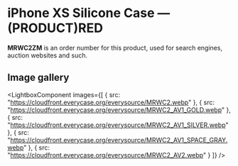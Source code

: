 
# iPhone XS Silicone Case — (PRODUCT)RED

<Callout type='info' emoji='👉🏻'>**MRWC2ZM** is an order number for this product, used for search engines, auction websites and such.</Callout>

## Image gallery

<LightboxComponent
    images={[
      {
        src: "https://cloudfront.everycase.org/everysource/MRWC2.webp"
      },
      {
        src: "https://cloudfront.everycase.org/everysource/MRWC2_AV1_GOLD.webp"
      },
      {
        src: "https://cloudfront.everycase.org/everysource/MRWC2_AV1_SILVER.webp"
      },
      {
        src: "https://cloudfront.everycase.org/everysource/MRWC2_AV1_SPACE_GRAY.webp"
      },
      {
        src: "https://cloudfront.everycase.org/everysource/MRWC2_AV2.webp"
      }
    ]}
  />
